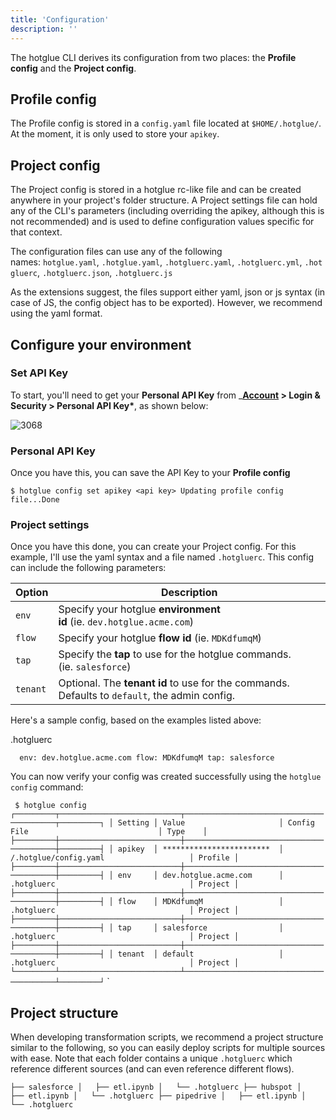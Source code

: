 ```yaml
---
title: 'Configuration'
description: ''
---
```


The hotglue CLI derives its configuration from two places: the **Profile config** and the **Project config**.

## Profile config


The Profile config is stored in a `config.yaml` file located at `$HOME/.hotglue/`. At the moment, it is only used to store your `apikey`.

## Project config

The Project config is stored in a hotglue rc-like file and can be created anywhere in your project's folder structure. A Project settings file can hold any of the CLI's parameters (including overriding the apikey, although this is not recommended) and is used to define configuration values specific for that context.

The configuration files can use any of the following names: `hotglue.yaml`, `.hotglue.yaml`, `.hotgluerc.yaml`, `.hotgluerc.yml`, `.hotgluerc`, `.hotgluerc.json`, `.hotgluerc.js`

As the extensions suggest, the files support either yaml, json or js syntax (in case of JS, the config object has to be exported). However, we recommend using the yaml format.

## Configure your environment

[](https://docs.hotglue.com/docs/cli-configuration#configure-your-environment)

### Set API Key

[](https://docs.hotglue.com/docs/cli-configuration#set-api-key)

To start, you'll need to get your **Personal API Key** from \_**[Account](https://hotglue.xyz/app/settings%5D) > Login & Security > Personal API Key\***, as shown below:

![3068](https://files.readme.io/906edaa-Hotglue_personal_settings.png)

### Personal API Key

Once you have this, you can save the API Key to your **Profile config**

`$ hotglue config set apikey <api key> Updating profile config file...Done`

### Project settings

[](https://docs.hotglue.com/docs/cli-configuration#project-settings)

Once you have this done, you can create your Project config. For this example, I'll use the yaml syntax and a file named `.hotgluerc`. This config can include the following parameters:

| Option | Description |
| --- | --- |
| `env` | Specify your hotglue **environment id** (ie. `dev.hotglue.acme.com`) |
| `flow` | Specify your hotglue **flow id** (ie. `MDKdfumqM`) |
| `tap` | Specify the **tap** to use for the hotglue commands. (ie. `salesforce`) |
| `tenant` | Optional. The **tenant id** to use for the commands. Defaults to `default`, the admin config. |

Here's a sample config, based on the examples listed above:

.hotgluerc

```shell 
  env: dev.hotglue.acme.com flow: MDKdfumqM tap: salesforce 
```

You can now verify your config was created successfully using the `hotglue config` command:

`
$ hotglue config ┌─────────┬───────────────────────────┬─────────────────────────────────────────┬─────────┐ │ Setting │ Value                     │ Config File                             │ Type    │ ├─────────┼───────────────────────────┼─────────────────────────────────────────┼─────────┤ │ apikey  │ ************************  │ /.hotglue/config.yaml                   │ Profile │ ├─────────┼───────────────────────────┼─────────────────────────────────────────┼─────────┤ │ env     │ dev.hotglue.acme.com      │ .hotgluerc                              │ Project │ ├─────────┼───────────────────────────┼─────────────────────────────────────────┼─────────┤ │ flow    │ MDKdfumqM                 │ .hotgluerc                              │ Project │ ├─────────┼───────────────────────────┼─────────────────────────────────────────┼─────────┤ │ tap     │ salesforce                │ .hotgluerc                              │ Project │ ├─────────┼───────────────────────────┼─────────────────────────────────────────┼─────────┤ │ tenant  │ default                   │ .hotgluerc                              │ Project │ └─────────┴───────────────────────────┴─────────────────────────────────────────┴─────────┘`
`

## Project structure

[](https://docs.hotglue.com/docs/cli-configuration#project-structure)

When developing transformation scripts, we recommend a project structure similar to the following, so you can easily deploy scripts for multiple sources with ease. Note that each folder contains a unique `.hotgluerc` which reference different sources (and can even reference different flows).

`├── salesforce │   ├── etl.ipynb │   └── .hotgluerc ├── hubspot │   ├── etl.ipynb │   └── .hotgluerc ├── pipedrive │   ├── etl.ipynb │   └── .hotgluerc`
